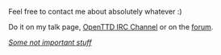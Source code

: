 {{en/Archive/Community/Users/Userbox Admin}}
Feel free to contact me about absolutely whatever :)

Do it on my talk page, [irc://irc.oftc.net/openttd OpenTTD IRC Channel] or on the [http://tt-forums.net forum].

''[[en/MeusH/Graphs|Some not important stuff]]''